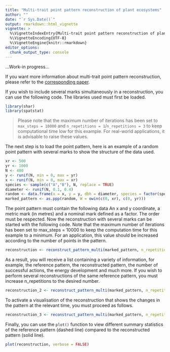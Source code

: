 ```yaml
---
title: "Multi-trait point pattern reconstruction of plant ecosystems"
author: ""
date: "`r Sys.Date()`"
output: rmarkdown::html_vignette
vignette: >
  %\VignetteIndexEntry{Multi-trait point pattern reconstruction of plant ecosystems}
  %\VignetteEncoding{UTF-8}
  %\VignetteEngine{knitr::rmarkdown}
editor_options: 
  chunk_output_type: console
---
```


...Work-in progress...

If you want more information about multi-trait point pattern reconstruction, please refer to the [corresponding paper](https://besjournals.onlinelibrary.wiley.com/doi/10.1111/2041-210X.14206
).

If you wish to include several marks simultaneously in a reconstruction, you can use the following code. The libraries used must first be loaded.

```r
library(shar)
library(spatstat)
```

> Please note that the maximum number of iterations has been set to `max_steps = 10000` and `n_repetitions = 1`/`n_repetitions = 3` to keep computational time low for this example. For real-world applications, it is advisable to raise these values.

The next step is to load the point pattern, here is an example of a random point pattern with several marks to show the structure of the data used.

```r
xr <- 500
yr <- 1000
N <- 400
y <- runif(N, min = 0, max = yr)
x <- runif(N, min = 0, max = xr)
species <- sample(c("A","B"), N, replace = TRUE)
diameter <- runif(N, 0.1, 0.4)
random <- data.frame(x = x, y = y, dbh = diameter, species = factor(species))
marked_pattern <- as.ppp(random, W = owin(c(0, xr), c(0, yr)))    
```

The point pattern must contain the following data An x and y coordinate, a metric mark (in metres) and a nominal mark defined as a factor. The order must be respected. Now the reconstruction with several marks can be started with the following code. Note that the maximum number of iterations has been set to max_steps = 10000 to keep the computation time for this example to a minimum. For an application, this value should be increased according to the number of points in the pattern.

```r
reconstruction <- reconstruct_pattern_multi(marked_pattern, n_repetitions = 1, max_steps = 10000, issue = 5000)
```

As a result, you will receive a list containing a variety of information, for example, the reference pattern, the reconstructed pattern, the number of successful actions, the energy development and much more. If you wish to perform several reconstructions of the same reference pattern, you must increase n_repetitions to the desired number.

```r
reconstruction_2 <- reconstruct_pattern_multi(marked_pattern, n_repetitions = 3, max_steps = 10000, issue = 5000)
```

To activate a visualisation of the reconstruction that shows the changes in the pattern at the relevant time, you must proceed as follows.

```r
reconstruction_3 <- reconstruct_pattern_multi(marked_pattern, n_repetitions = 1, max_steps = 10000, issue = 5000, plot = TRUE)
```

Finally, you can use the `plot()` function to view different summary statistics of the reference pattern (dashed line) compared to the reconstructed pattern (solid line).

```r
plot(reconstruction, verbose = FALSE)
```
